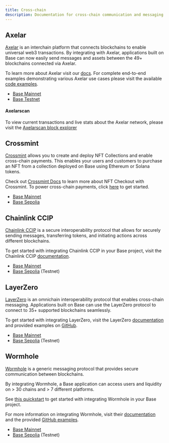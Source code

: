 ```yaml
---
title: Cross-chain
description: Documentation for cross-chain communication and messaging on the Base network. This page covers integrating tools like LayerZero with Base for web3 transactions, cross-chain messaging, and secure blockchain communication.
---
```



## Axelar

[Axelar](https://axelar.network/) is an interchain platform that connects blockchains to enable universal web3 transactions. By integrating with Axelar, applications built on Base can now easily send messages and assets between the 49+ blockchains connected via Axelar.

To learn more about Axelar visit our [docs](https://docs.axelar.dev/). For complete end-to-end examples demonstrating various Axelar use cases please visit the available [code examples](https://github.com/axelarnetwork/axelar-examples).

<HeaderNoToc title="Supported Networks"/>

- [Base Mainnet](https://docs.axelar.dev/resources/mainnet)
- [Base Testnet](https://docs.axelar.dev/resources/testnet)

#### Axelarscan

To view current transactions and live stats about the Axelar network, please visit the [Axelarscan block explorer](https://axelarscan.io/)



## Crossmint

[Crossmint](https://crossmint.com/?utm_source=backlinks&utm_medium=docs&utm_campaign=base) allows you to create and deploy NFT Collections and enable cross-chain payments. This enables your users and customers to purchase an NFT from a collection deployed on Base using Ethereum or Solana tokens.

Check out [Crossmint Docs](https://docs.crossmint.com/nft-checkout/introduction/?utm_source=backlinks&utm_medium=docs&utm_campaign=base) to learn more about NFT Checkout with Crossmint. To power cross-chain payments, click [here](https://docs.crossmint.com/nft-checkout/pay-button/select-payment-options/?utm_medium=docs&utm_source=backlinks&utm_campaign=base) to get started.

<HeaderNoToc title="Supported Networks"/>

- [Base Mainnet](https://www.crossmint.com/products/nft-checkout/?utm_source=backlinks&utm_medium=docs&utm_campaign=base)
- [Base Sepolia](https://www.crossmint.com/products/nft-checkout/?utm_source=backlinks&utm_medium=docs&utm_campaign=base)



## Chainlink CCIP

[Chainlink CCIP](https://chain.link/cross-chain) is a secure interoperability protocol that allows for securely sending messages, transferring tokens, and initiating actions across different blockchains.

To get started with integrating Chainlink CCIP in your Base project, visit the Chainlink CCIP [documentation](https://docs.chain.link/ccip).

<HeaderNoToc title="Supported Networks"/>

- [Base Mainnet](https://docs.chain.link/ccip/supported-networks/v1_0_0/mainnet#base-mainnet)
- [Base Sepolia](https://docs.chain.link/ccip/supported-networks/v1_2_0/testnet) (Testnet)



## LayerZero

[LayerZero](https://layerzero.network/) is an omnichain interoperability protocol that enables cross-chain messaging. Applications built on Base can use the LayerZero protocol to connect to 35+ supported blockchains seamlessly.

To get started with integrating LayerZero, visit the LayerZero [documentation](https://docs.layerzero.network/v1/developers/evm/evm-guides/send-messages) and provided examples on [GitHub](https://github.com/LayerZero-Labs/solidity-examples).

<HeaderNoToc title="Supported Networks"/>

- [Base Mainnet](https://docs.layerzero.network/v2/developers/evm/technical-reference/deployed-contracts#base)
- [Base Sepolia](https://docs.layerzero.network/v2/developers/evm/technical-reference/deployed-contracts#base-sepolia) (Testnet)



## Wormhole

[Wormhole](https://wormhole.com/) is a generic messaging protocol that provides secure communication between blockchains.

By integrating Wormhole, a Base application can access users and liquidity on > 30 chains and > 7 different platforms.

See [this quickstart](https://docs.wormhole.com/wormhole/quick-start/tutorials/hello-wormhole) to get started with integrating Wormhole in your Base project.

For more information on integrating Wormhole, visit their [documentation](https://docs.wormhole.com/wormhole/) and the provided [GitHub examples](https://github.com/wormhole-foundation/wormhole-examples).

<HeaderNoToc title="Supported Networks"/>

- [Base Mainnet](https://docs.wormhole.com/wormhole/blockchain-environments/evm#base)
- [Base Sepolia](https://docs.wormhole.com/wormhole/blockchain-environments/evm#base) (Testnet)
